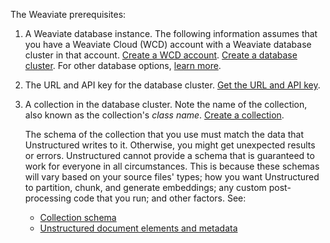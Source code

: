 The Weaviate prerequisites:

1. A Weaviate database instance. The following information assumes that you have a Weaviate Cloud (WCD) account with a Weaviate database cluster in that account. 
   [Create a WCD account](https://weaviate.io/developers/wcs/quickstart#create-a-wcd-account). [Create a database cluster](https://weaviate.io/developers/wcs/quickstart#create-a-weaviate-cluster). For other database options, [learn more](https://weaviate.io/developers/weaviate/installation).

2. The URL and API key for the database cluster. [Get the URL and API key](https://weaviate.io/developers/wcs/quickstart#explore-the-details-panel).

3. A collection in the database cluster. Note the name of the collection, also known as the collection's _class name_. [Create a collection](https://weaviate.io/developers/wcs/tools/collections-tool).

   The schema of the collection that you use must match the data that Unstructured writes to it. Otherwise, you might get unexpected results or errors. 
   Unstructured cannot provide a schema that is guaranteed to work for everyone in all circumstances. This is because these schemas will vary based on 
   your source files' types; how you want Unstructured to partition, chunk, and generate embeddings; 
   any custom post-processing code that you run; and other factors. See:

   - [Collection schema](https://weaviate.io/developers/weaviate/config-refs/schema)
   - [Unstructured document elements and metadata](/api-reference/api-services/document-elements)